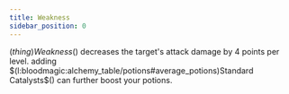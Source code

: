 ```yaml
---
title: Weakness
sidebar_position: 0
---
```



$(thing)Weakness$() decreases the target's attack damage by 4 points per level.
adding $(l:bloodmagic:alchemy_table/potions#average_potions)Standard Catalysts$() can further boost your potions.
